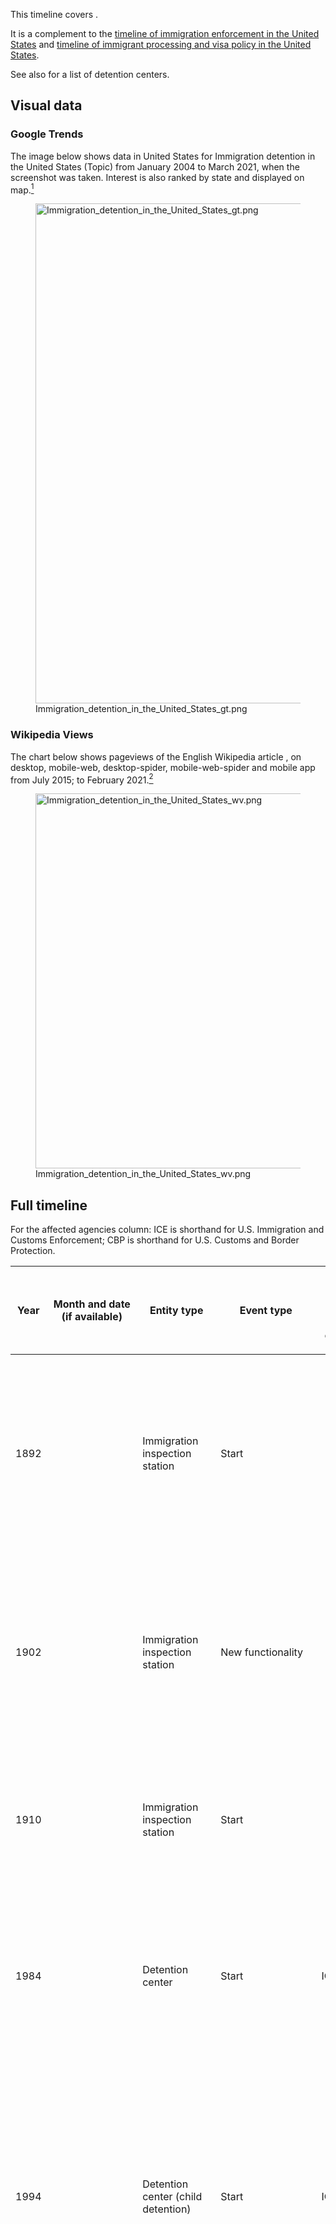 This timeline covers {{w|immigration detention in the United States}}.

It is a complement to the [[timeline of immigration enforcement in the United States]] and [[timeline of immigrant processing and visa policy in the United States]].

See also {{w|List of detention sites in the United States}} for a list of detention centers.

== Visual data ==

=== Google Trends ===

The image below shows {{w|Google Trends}} data in United States for Immigration detention in the United States (Topic) from January 2004 to March 2021, when the screenshot was taken. Interest is also ranked by state and displayed on map.<ref>{{cite web |title=Immigration detention in the United States |url=https://trends.google.com/trends/explore?date=all&geo=US&q=%2Fm%2F0bwj4rb |website=Google Trends |access-date=14 March 2021}}</ref>

[[File:Immigration detention in the United States gt.png|thumb|center|800px]]

=== Wikipedia Views ===

The chart below shows pageviews of the English Wikipedia article {{w|Immigration detention in the United States}}, on desktop, mobile-web, desktop-spider, mobile-web-spider and mobile app from July 2015; to February 2021.<ref>{{cite web |title=Immigration detention in the United States |url=https://wikipediaviews.org/displayviewsformultiplemonths.php?page=Immigration+detention+in+the+United+States&allmonths=allmonths-api&language=en&drilldown=all |website=wikipediaviews.org |access-date=14 March 2021}}</ref>

[[File:Immigration detention in the United States wv.png|thumb|center|600px]]

== Full timeline ==

For the affected agencies column: ICE is shorthand for U.S. Immigration and Customs Enforcement; CBP is shorthand for U.S. Customs and Border Protection.

{| class="wikitable sortable"
! Year !! Month and date (if available) !! Entity type !! Event type !! Affected agencies (past, and present equivalents) !! Details !! U.S. state (if applicable) !! Location
|-
| 1892 || || Immigration inspection station || Start || || {{w|Ellis Island}} becomes an immigration inspection station, handling immigrants arriving via the Atlantic. Immigrants could be temporarily detained upon arrival for closer examination, or to hold till they are deported. || Federally owned, but near New York || Ellis Island
|-
| 1902 || || Immigration inspection station || New functionality || || The {{w|Ellis Island Immigrant Hospital}} is opened. It is both a general hospital and a contagious disease hospital. It also serves as a detention facility for new immigrants deemed unfit to enter the United States or held back for further examination. || Federally owned, but near New York || Ellis Island
|-
| 1910 || || Immigration inspection station || Start || || {{w|Angel Island Immigration Station}}, an immigrant inspection facility with a detention center, opens for operations. It handles immigrants arriving via the Pacific. || California || Angel Island
|-
| 1984 || || Detention center || Start || ICE || The Varick Street Federal Detention Facility opens in Manhattan, New York. The detention center would ultimately be closed in 2010 after protests by inmates and pressure from advocacy groups.<ref name=nytimes-varick>{{cite web|url = https://www.nytimes.com/2009/11/02/nyregion/02detain.html|title = Immigrant Jail Tests U.S. View of Legal Access|last = Bernstein|first = Nina|date = November 1, 2009|accessdate = April 29, 2021|publisher = New York Times}}</ref> || New York || Varick Street Federal Detention Facility, Manhattan, New York City
|-
| 1994 || {{dts|August}} || Detention center (child detention) || Start || ICE || A detention center for juveniles opens in [[w:Leesport, Pennsylvania|Leesport]], [[w:Berks County, Pennsylvania|Berks County]], {{w|Pennsylvania}}. An article suggests that despite its distance from the border with Mexico, the location may have been chosen partly because of its convenience for government officials.<ref>{{cite web|url = https://www.ldnews.com/story/news/2017/06/16/why-pa-county-houses-central-american-immigrant-families/354842001/|title = Why a PA county houses Central American immigrant families|last = Moyer|first = Merriell|date = June 16, 2017|accessdate = July 4, 2021|publisher = Lebanon Daily News}}</ref> This detention center would become a family detention center in 2001.<ref name=readingeagle/><ref name=billypenn/> || Pennsylvania || Berks County Detention Center, Leesport, Berks County
|-
| 1996 || April 24 || Legislation (adjacent) || Start || Executive branch || The {{w|Antiterrorism and Effective Death Penalty Act of 1996}} is signed into law by President {{w|Bill Clinton}} after passing both chambers of the {{w|104th United States Congress}}. Though not focused on migration, the Act has provisions related to the removal and exclusion of alien terrorists and modification of asylum procedures. It creates more reasons to detain migrants and is one of the factors responsible for an increase in immigration detention in the coming years.
|-
| 1996 || September 30 || Legislation (landmark) || Start || Immigration and Naturalization Services || {{w|Illegal Immigration Reform and Immigrant Responsibility Act of 1996}} is signed into law by President Bill Clinton after passing both chambers of the 104th United States Congress. It includes a number of provisions facilitating various forms of immigration enforcement that would be rolled out over the next two decades. One of its provisions that expands immigration detention is the addition of {{w|Immigration and Nationality Act Section 287(g)}}, which allows state and local law enforcement officials to enforce federal immigration law on the condition that they are trained and monitored by ICE.
|-
| 1997 || January 28 || Agreement || Start || Executive branch || During the presidency of {{w|Bill Clinton}}, an agreement is reached regarding the permissible conditions for detaining child migrants, commonly called the Flores Agreement or Flores Settlement. This is a follow-up to the Supreme Court case ''{{w|Reno v. Flores}}''. The three obligations identified for the government are: (1) The government is required to release children from immigration detention without unnecessary delay to, in order of preference, parents, other adult relatives, or licensed programs willing to accept custody. (2) If a suitable placement is not immediately available, the government is obligated to place children in the "least restrictive" setting appropriate to their age and any special needs. (3) The government must implement standards relating to the care and treatment of children in immigration detention.<ref>{{cite web |publisher=[[Human Rights First]] |date=February 19, 2016 |accessdate=June 19, 2018 |title=The Flores Settlement: A Brief History and Next Steps |url=https://www.humanrightsfirst.org/resource/flores-settlement-brief-history-and-next-steps}}</ref>
|-
| 1997 || || Watchdog organization || Start || Detention Watch Network || Detention Watch Network is founded by the Catholic Legal Immigration Network, Inc., Florence Immigrant and Refugee Rights Project and Lutherans Immigration and Refugee Service to combat the explosive growth of the U.S. immigration detention system.<ref name=dwn-about>{{cite web|url = https://www.detentionwatchnetwork.org/about|title = About Detention Watch Network|accessdate = July 4, 2021}}</ref>	
|-
| 2000 || {{dts|September}} || Detention standards || Start || ICE || A set of National Detention Standards (NDS) is issued that establishes "consistent conditions of confinement, program operations and management expectations" within the immigration detention system.<ref name=nds-2000>{{cite web|url = https://www.ice.gov/detain/detention-management/2000|title = 2000 National Detention Standards for Non-Dedicated Facilities|publisher = U.S. Immigration and Customs Enforcement|accessdate = April 29, 2021}}</ref> These would be the operational standards for detention centers to strive for until the introduction of new standards (PBNDS) in 2008.<ref name=ice-detention-standards>{{cite web|url = https://www.ice.gov/factsheets/facilities-pbnds|title = ICE Detention Standards|date = February 24, 2012|accessdate = April 29, 2021|publisher = U.S. Immigration and Customs Enforcement}}</ref>
|-
| 2001 || {{dts|March 3}} || Detention center (family detention) || Repurposing || ICE || The Berks County Residential Center in Leesport, Berks County, Pennsylvania switches from being a detention center for youth to a family detention center; Berks would be the first family detention center in the US.<ref name=readingeagle>{{cite web|url = https://www.readingeagle.com/news/what-you-need-to-know-about-the-residential-center-holding-immigrant-families-in-berks-county/article_597ea009-3706-5664-b1b4-4d0a3149edf5.html|title = What you need to know about the residential center holding immigrant families in Berks County|last = Shuey|first = Karen|last2 = Mekeel|first2 = David|last3 = Orozco|first3 = Anthony|date = June 24, 2018|accessdate = July 4, 2021|publisher = Reading Eagle}}</ref><ref name=billypenn>{{cite web|url = https://billypenn.com/2018/06/22/why-pas-controversial-detention-center-for-immigrant-families-is-still-open/|title = Why PA’s controversial Berks detention center for immigrant families is still open. A chorus of legislators and Philadelphia City Council are calling for the facility’s closure, as pressure mounts on Gov. Tom Wolf.|last = Deppen|first = Colin|last2 = Hughes|first2 = Sarah Ann|date = June 22, 2018|accessdate = July 4, 2021|publisher = BillyPenn}}</ref><ref>{{cite web|url = https://whyy.org/articles/lawyers-civic-groups-keep-the-pressure-on-berks-family-residential-center/|title = Lawyers, civic groups keep the pressure on Berks Family Residential Center|last = Orozco|first = Anthony|date = March 31, 2021|accessdate = July 4, 2021|publisher = WHYY}}</ref> || Pennsylvania || Berks County Residential Center, Leesport, Berks County
|-
| 2001 || June 28 || Court ruling || Start || Executive branch || ''{{w|Zadvydas v. Davis}}'' is decided. The court rules that the {{w|plenary power}} doctrine does not authorize the indefinite detention of immigrants under order of deportation whom no other country will accept. To justify detention of immigrants for a period longer than six months, the government is required to show removal in the foreseeable future or special circumstances.
|-
| 2003 || March 1 || Organizational restructuring || Update || Immigration and Naturalization Services and U.S. Department of Homeland Security || The Immigration and Naturalization Services (INS) (that was under the Department of Justice) is disbanded. Its functions are divided into three sub-agencies of the U.S. Department of Homeland Security: [[wikipedia:United States Citizenship and Immigration Services|United States Citizenship and Immigration Services]] (USCIS), [[wikipedia:U.S. Immigration and Customs Enforcement|Immigration and Customs Enforcement]] (ICE), and [[wikipedia:U.S. Customs and Border Protection|Customs and Border Protection]] (CBP).
|-
| 2003 || || Detention center || Start || ICE, Management and Training Corporation || The {{w|Willacy County Regional Detention Center}} opens for operations in {{w|Raymondville, Texas}}, operated by {{w|Management and Training Corporation}} under contract with the {{w|United States Marshal Service}}. || Texas || Willacy County Regional Detention Center, Raymondville
|-
| 2004 || || Detention center || Start || ICE, Corrections Corporation of America || The {{w|Stewart Detention Center}} opens for operations in {{w|Lumpkin, Georgia}}. || Georgia || Stewart Detention Center, Lumpkin
|-
| 2004 || || Detention center || Start || ICE, GEO Group || The {{w|Northwest Detention Center}} opens for operations in {{w|Tacoma, Washington}}, operated by {{w|Correctional Services Corporation}} on contract with the {{w|U.S. Department of Homeland Security}}. In 2005,  Correctional Services Corporation would be purchased by GEO Group, so the management of th facility would transition to GEO Group. || Washington || Northwest Detention Center, Tacoma
|-
| 2004 || {{dts|December 17}} || Detention capacity || Update || DHS (ICE) || The {{w|Intelligence Reform and Terrorism Prevention Act}} of 2004 directs DHS to increase by 8,000 in each of the Fiscal Years from 2005 to 2010 the number of beds available for immigration detention and removal operations of DHS. It also requires priority for the use of these additional beds to the detention of individuals charged with removability or inadmissibility on security and related grounds.<ref name=bed-quota-timeline>{{cite web|url = https://immigrantjustice.org/sites/default/files/content-type/issue/documents/2017-01/Immigration%20Detention%20Bed%20Quota%20Timeline%202017_01_05.pdf|title = Immigration Detention Bed Quota Timeline|date = January 1, 2017|accessdate = April 30, 2021}}</ref><ref name=irtpa-fulltext>{{cite web|url = https://www.congress.gov/bill/108th-congress/senate-bill/2845|title = S.2845 - Intelligence Reform and Terrorism Prevention Act of 2004|date = September 23, 2004|accessdate = April 30, 2021}}</ref>
|-
| 2005 || || Watchdog organization || Update || Detention Watch Network || Detention Watch Network relaunches as a dues-based membership network comprised of individuals and organizations working collectively on advocacy, public education and grassroots organizing efforts.<ref name=dwn-about/>
|-
| 2005 || {{dts|May}} || Detention center || Start || || The {{w|South Texas Detention Facility}}, a privately operated prison, opens for operation in {{w|Pearsall, Texas}} as the Pearsall Immigration Detention Center. The prison houses people for the {{w|U.S. Immigration and Customs Enforcement}} as well as {{w|United States Marshal Service}}.
|-
| 2005 || {{dts|October}} || Detention capacity || Proposal || DHS || {{w|Michael Chertoff}}, then Secretary of Homeland Security, calls for an increase in detention center capacity so that the United States immigration enforcement can hold people in detention between the time of catching them and the time of their immigration hearings, and does not need to resort to [[w:catch and release (immigration)|catch and release]].<ref name="AP2005">{{cite web|url=http://www.foxnews.com/story/2005/10/18/chertoff-end-catch-and-release-at-borders.html|title = Chertoff: End 'Catch and Release' at Borders|date = October 18, 2005|publisher = [[Associated Press]] via [[Fox News]]|accessdate = July 18, 2015}}</ref>
|-
| 2006 || {{dts|July}} || || || || Chertoff indicates in House committee testimony that an infusion of funding for more immigration detention has allowed DHS to detain almost all non-Mexican illegal immigrants.<ref>{{cite web|url=http://www.washingtontimes.com/news/2006/jul/28/20060728-123022-6096r/?page=all|title = Chertoff hails end of let-go policy|date = July 28, 2006|accessdate = July 18, 2015|newspaper=Washington Times}}</ref>
|-
| 2006 || {{dts|October 4}} || Detention capacity || Update || DHS/ICE || When signing the DHS Appropriations Act of 2007, then-President {{w|George W. Bush}} notes that the funding in the Act will allow the addition of at least 6,700 new beds in detention centers, which would help continue to cut down on the use of catch-and-release policies.<ref>{{cite web|url = https://georgewbush-whitehouse.archives.gov/news/releases/2006/10/20061004-2.html|title = President Bush Signs Department of Homeland Security Appropriations Act|date = October 4, 2006|accessdate = April 30, 2021}}</ref><ref name=bed-quota-timeline/>
|-
| 2007 || {{dts|June 8}} || Detention capacity || Update || DHS/ICE || In a report accompanying the DHS Appropriations Act of 2008, the House Committee on Appropriations writes that it supports ICE's requested funding for increasing its detention capacity from 27,500 beds to 28,450 beds (an incrase of 950), based on written and oral statements that this increase is sufficient to maintain ICE practice of "repatriating all illegal crossers apprehended at the borders."<ref>{{cite web|url = https://www.congress.gov/110/crpt/hrpt181/CRPT-110hrpt181.pdf|title = Department of Homeland Security Appropriations Bill, 2008: report together with additional views|date = June 8, 2007|accessdate = April 30, 2021}}</ref><ref name=bed-quota-timeline/>
|-
| 2007 || {{dts|July 6}} || Detention standards || Criticism/challenge || ICE, Government Accountability Office (GAO) || A report by the Government Accountability Office (GAO) covering 23 detention centers shows significant telephone access problems but no pattern of noncompliance for other standards GAO reviewed.<ref>{{cite web|url = https://www.gao.gov/products/gao-07-875|title = Alien Detention Standards: Telephone Access Problems Were Pervasive at Detention Facilities; Other Deficiencies Did Not Show a Pattern of Noncompliance|date = July 6, 2007|accessdate = July 4, 2021|publisher = U.S. Government Accountability Office}}</ref>
|-
| 2007 || || Detention standards (monitoring) || Start || ICE, Nakamoto Group || ICE enters into a contract with the Nakamoto Group that is a "monthly monitoring contract" that "involved monthly technical assistance visits to mostly ICE detention facilities and included full-time technicall assistance compliance reviewers at the forty largest ICE detention facilities."<ref name=nakamoto-response/>
|-
| 2008 || || Detention standards || Update || ICE || ICE revises its National Detention Standards (NDS) released in 2000 to create a new set of standards called Performance-Based National Detention Standards (PBNDS), that, "developed in coordination with agency stakeholders, prescribe both the expected outcomes of each detention standard and the expected practices required to achieve them."<ref name=pbnds-2008>{{cite web|url = https://www.ice.gov/detain/detention-management/2008|title = 2008 Operations Manual ICE Performance-Based National Detention Standards|accessdate = April 29, 2021|publisher = U.S. Immigration and Customs Enforcement}}</ref> These would be the operational standards till the release of revised standards in 2011.<ref name=ice-detention-standards/>
|-
| 2008 || {{dts|May 5}} || Detention standards || Criticism/challenge || ICE, Corrections Corporation of America || A ''{{w|New York Times}}'' article talks about deaths in ICE detention centers and the lack of accountability around them. It provides a detailed account of the death in ICE's Elizabeth Detention Center in New Jersey of Boubacar Bah, a 52-year-old tailor from Guinea.<ref namme=nytimes-detention-deaths-2008>{{cite web|url = https://www.nytimes.com/2008/05/05/nyregion/05detain.html|title = Few Details on Immigrants Who Died in Custody|last = Bernstein|first = Nina|date = May 5, 2008|accessdate = July 26, 2021|publisher = New York Times}}</ref> || New Jersey || Elizabeth Detention Center, Elizabeth
|-
| 2008 || {{dts|May 11}} || Detention standards || Criticism/challenge || ICE || Two articles in the ''{{w|Washington Post}}'', published on the same day, look at cases of deaths in ICE detention. One is about Yusif Osman, a U.S. legal resident from Ghana detained on smuggling charges.<ref>{{cite web|url = https://www.washingtonpost.com/wp-srv/nation/specials/immigration/cwc_d1p1.html|title = System of Neglect: As Tighter Immigration Policies Strain Federal Agencies, The Detainees in Their Care Often Pay a Heavy Cost|last = Priest|first = Dana|last2 = Goldstein|first2 = Amy|date = May 11, 2008|accessdate = July 26, 2021|publisher = Washington Post}}</ref> Another is about Francisco Castaneda from El Salvador, detained after drug possession charges.<ref>{{cite web|url = https://www.washingtonpost.com/wp-srv/nation/specials/immigration/cwc_d1sidebar.html|title = E-Mails Show Attempt To 'Patch Up' a Case Of Medical Negligence|last = Priest|first = Dana|last2 = Goldstein|first2 = Amy|date = May 11, 2008|accessdate = July 26, 2021|publisher = Washington Post}}</ref> Both had died at the Otay Mesa detention center in the San Diego region. || California || Otay Mesa detention center, San Diego
|-
| 2008 || {{dts|June 4}} || Detention standards || Criticism/challenge || ICE, GAO || A report report by the Government Accountability Office (GAO) covering 23 detention centers shows 3 of the centers to be in noncompliance with ICE's medical care standards at the time. It also finds 4 of the 23 centers to be in noncompliance with ICE's detainee grievance standards.<ref>{{cite web|url = https://www.gao.gov/products/gao-08-869t|title = Alien Detention Standards: Observations on the Adherence to ICE's Medical Standards in Detention Facilities|date = June 4, 2008|accessdate = July 4, 2021|publisher = U.S. Government Accountability Office}}</ref>
|-
| 2008 || {{dts|October}} || Detention center || Criticism/challenge || ICE, New York City Bar Association || The {{w|New York City Bar Association}} receives a petition signed by 100 men in the Varick Street Federal Detention Facility in Manhattan, New York, describing "cramped, filthy quarters where dire medical needs were ignored and hungry prisoners were put to work for $1 a day" according to a ''New York Times'' article published in November 2009.<ref name=nytimes-varick/> || New York || Varick Street Federal Detention Facility, Manhattan, New York City
|-
| 2009 || around March || Detention center || Start || ICE, Immigration Centers of America || A detention center is opened in [[w:Farmville, Virginia|Farmville]], {{w|Virginia}}, through an agreement with the city of Farmville, amidst protests. The center is operated by Immigration Centers of America.<ref>{{cite web|url = https://richmond.com/news/protest-against-immigrant-detention-center-draws-in-farmville/article_ec069725-4e50-5f2e-b7bd-d964918fad35.html|title = Protest against immigrant detention center draws 150 in Farmville|publisher = Richmond Times-Dispatch|date = March 8, 2009|accessdate = July 26, 2021|last = Ruff|first = Jamie}}</ref> The National Immigrant Justice Center woud later list this as an example of "middleman contracting" considered improper under federal procurement law.<ref>{{cite web|url = https://immigrantjustice.org/research-items/policy-brief-dark-money-trail-behind-private-detention-immigration-centers-america|title = Policy Brief: The Dark Money Trail Behind Private Detention: Immigration Centers Of America-Farmville|date = October 7, 2019|accessdate = Julyl 26, 2021|publisher = National Immigrant Justice Center}}</ref>
|-
| 2009 || {{dts|October 28}} || Detention capacity || Update || ICE || The DHS Appropriations Act of 2009, for the first time, imposes a "bed mandate" on ICE based on language suggested by Senator {{w|Robert Byrd}}. Specifically, it says: "That funding made available under this heading shall maintain a level of not less than 33,400 detention beds through September 30, 2010."<ref>{{cite web|url = https://www.govinfo.gov/content/pkg/PLAW-111publ83/pdf/PLAW-111publ83.pdf|title = Department of Homeland Security Appropriations Act, 2010|date = October 28, 2009|accessdate = April 30, 2021}}</ref><ref name=wp-bed-quota-fact-check>{{cite web|url = https://www.washingtonpost.com/news/fact-checker/wp/2015/05/15/clintons-inaccurate-claim-that-immigrant-detention-facilities-have-a-legal-requirement-to-fill-beds/|title = Clinton’s inaccurate claim that immigrant detention facilities have a legal requirement to fill beds|last = Lee|first = Michelle|date = May 15, 2015|accessdate = April 30, 2021|publisher = Washington Post}}</ref> The capacity would drop to 32,800 in Fiscal Year 2012 and increase to 34,000 in Fiscal Year 2015, and fluctuate further in the coming years.<ref name=bed-quota-timeline/> There would later be comments by politicians claiming that the mandate requires ICE to ''fill'' the capacity every day, but fact-checking by the {{w|Washington Post}}<ref name=wp-bed-quota-fact-check/> and {{w|PolitiFact}}<ref>{{cite web|url = https://www.politifact.com/factchecks/2018/jul/06/alexandria-ocasio-cortez/alexandria-ocasio-cortez-misrepresents-ices-detent/|title = ICE is required to fill 34,000 beds with detainees every single night and that number has only been increasing since 2009.|last = Geng|first = Lucia|date = July 6, 2018|accessdate = April 30, 2021|publisher = PolitiFact}}</ref> would reject that inference.
|-
| 2009 || {{dts|November 2}} || Detention center || Criticism/challenge || ICE, New York City Bar Association (City Bar Justice Center) || A report by the City Bar Justice Center of the New York City Bar Association calls for all immigrant detainees to be provided with counsel.<ref name=nytimes-varick/><ref>{{cite web|url = https://www.citybarjusticecenter.org/press/nyc-bar-association-calls-right-counsel-immigrant-detainees/|title = NYC Bar Association Calls for Right to Counsel for Immigrant Detainees|date = November 2, 2009|accessdate = April 29, 2021|publisher = City Bar Justice Center}}</ref> Later in the month, an article in {{w|Fordham Law Review}} looks at the Varick Street detention facility as a case study in systematic barriers to legal representation.<ref>{{cite journal|url = https://ir.lawnet.fordham.edu/cgi/viewcontent.cgi?article=4477&context=flr|title =  Barriers to Representation for Detained Immigrants Facing Deportation: Varick Street Detention Facility, A Case Study|journal = Fordham Law Review|volume = 78|issue = 2|last = Markowitz|first = Peter}}</ref> || New York || Varick Street Federal Detention Facility, Manhattan, New York City
|-
| 2010 || {{dts|February}} (approx) || Detention center || End || ICE || ICE announces its plans to close the Varick Street Federal Detention Facility in Manhattan, New York and relocate those currently held in it to prisons in New Jersey; Varick Street would only be used as a temporary holding location for a maximum of 12 hours per person. However, plans to close the place run into trouble due to challenges relocating people with medical and mental health challenges.<ref name=nytimes-varick-2>{{cite web|url = https://www.nytimes.com/2010/02/24/nyregion/24varick.html|title = Illness Hinders Plans to Close Immigration Jail|last = Bernstein|first = Nina|date = February 23, 2010|accessdate = April 29, 2021|publisher = New York Times}}</ref> While there are some positive reactions, advocates push for deeper structural changes whereby people would be detained less; concerns are also raised about how relocating detainees would deprive them of their existing relationships with counsel based in New York.<ref>{{cite web|url = https://www.aclu.org/other/statement-us-department-homeland-security-regarding-detainees-varick-federal-detention|title = Statement to the U.S. Department of Homeland Security Regarding Detainees at Varick Federal Detention Facility|date = February 1, 2010|accessdate = April 29, 2021}}</ref><ref>{{cite web|url = https://www.colorlines.com/articles/varick-closing-thats-not-answer-our-broken-detention-system|title = Varick Is Closing, But That's Not The Answer to Our Broken Detention System. The Varick Federal Detention Facility is days away from closure, and this should be good news.|last = Hing|first = Julianne|publisher = ColorLines|date = February 25, 2010|accessdate = April 29, 2021}}</ref><ref>{{cite web|url = https://www2.nycbar.org/htmlemail/44thST/44sn/march-2010-pro-bono-varick.html|title = Varick Street Detention Facility to Close by End of February|date = March 1, 2010|accessdate = April 29, 2021}}</ref> || New York || Varick Street Federal Detention Facility, Manhattan, New York City
|-
| 2010 || || Detention standards (monitoring) || Update || ICE, Nakamoto Group || ICE insources its monthly monitoring program of its largest detention centers, that had previously been handled by the Nakamoto Group on contract. Nakamoto Group would continue to be used by ICE for required annual inspections of detention centers based on ICE checklists.<ref name=nakamoto-response/>
|-
| 2011 || || Detention standards || Update || ICE || ICE releases an updated version of its Performance-Based National Detention Standards (PBNDS) for its detention centers. ICE states that "PBNDS 2011 is crafted to improve medical and mental health services, increase access to legal services and religious opportunities, improve communication with detainees with limited English proficiency, improve the process for reporting and responding to complaints, and increase recreation and visitation."<ref name=pbnds-2011>{{cite web|url = https://www.ice.gov/detain/detention-management/2011|title = 2011 Operations Manual ICE Performance-Based National Detention Standards|accessdate = April 29, 2021|publisher = U.S. Immigration and Customs Enforcement}}</ref><ref name=ice-detention-standards/>
|-
| 2011 || {{dts|August}} || Detention center || Start || ICE, GEO Group || The East Wing of the {{w|Adelanto Detention Center}}, a detention facility managed by {{w|GEO Group}} for ICE, opens for operation. The facility had previously been a state prison for adult male inmates before the GEO Group purchased it in 2010 and contracted with ICE in May 2011 to use it for immigration detention. The West Wing would open in July 2012. || California || Adelanto Detention Center, Adelanto, San Bernandino County
|-
| 2012 || {{dts|March 13}} || Detention center || Start || ICE, GEO Group || The Karnes County Civil Detention Center is opened by ICE, described as its first "designed-and-built civil detention center" and intended for low-risk, minimum-security adult male detainees. The 608-bed center is designed and is to be operated by GEO group. The agreement with Karnes County for the center had been entered into in December 2010. This is the first of several planned detention center creations and upgrades to make them feel less like prison. Immigrant rights groups have mixed reactions, with some seeing it as a step forward, and others expressing concerns about private operation of the prison as well as the continued use of detention centers instead of switching more completely to monitoring technology such as ankle bracelets.<ref>{{cite web|url = https://www.ice.gov/news/releases/ice-opens-its-first-ever-designed-and-built-civil-detention-center|title = ICE opens its first-ever designed-and-built civil detention center. New facility in Texas opens today for low-risk, minimum security adult male detainees|date = March 13, 2012|accessdate = July 4, 2021}}</ref><ref>{{cite web|url = https://www.npr.org/2012/03/14/148538183/ice-opens-immigrant-detention-center-in-rural-texas|title = Trying To Make Immigrant Detention Less Like Prison|last = Sullivan|first = Laura|date = March 14, 2012|accessdate = July 4, 2021|publisher = NPR}}</ref><ref>{{cite web|url = https://www.nytimes.com/2012/03/14/us/model-immigration-detention-center-unveiled-in-texas.html|title = Detention for Immigrants That Looks Less Like Prison|date = March 13, 2012|accessdate = July 4, 2021|last = Semple|first = Kirk|last2 = Eaton|first2 = Tim|publisher = New York Times}}</ref><ref>{{cite web|url = https://www.oklahoman.com/article/3658707/feds-unveil-reform-minded-immigration-site|title = Feds unveil reform-minded immigration site|last = Weissert|date = March 18, 2012|accessdate = July 4, 2021|publisher = The Oklahoman}}</ref> || Texas || Karnes County Civil Detention Center, Karnes City, Karnes County
|-
| 2013 || {{dts|February 22}} || Detention center || Start || CBP (Border Patrol) || {{w|Clint Border Patrol Station}} opens as a migrant detention facility four miles north of the Mexico-U.S. border in {{w|Clint, Texas}}. The 51,000 sq. ft. facility replaces the 22,800 sq. ft. Fabens Border Patrol facility created in 1999.<ref>{{cite web|url = https://www.spa.usace.army.mil/Media/News-Stories/Article/478997/district-participates-in-new-border-patrol-stations-opening-in-clint-texas/|title = District Participates in New Border Patrol Station's Opening in Clint, Texas.|last = Schelby|first = Ronnie|date = March 7, 2013|accessdate = July 4, 2021}}</ref> Clint would be called "the public face of the chaos on America’s southern border" in a 2019 ''New York Times'' piece.<ref>{{Cite news|url=https://www.nytimes.com/interactive/2019/07/06/us/migrants-border-patrol-clint.html|title=Hungry, Scared and Sick: Inside the Migrant Detention Center in Clint, Tex.|last1=Romero|first1=Simon|date=2019-07-06|work=The New York Times|accessdate=2019-07-06|last2=Kanno-Youngs|first2=Zolan|issn=0362-4331|last3=Fernandez|first3=Manny|last4=Borunda|first4=Daniel|last5=Montes|first5=Aaron|last6=Dickerson|first6=Caitlin}}</ref> || Texas || Client Border Patrol Station, Clint
|-
| 2013 || {{dts|November 20}} (first report), December 6 (reissue) || Detention standards || Criticism/challenge || ICE, GAO || The U.S. Government Accountability Office publishes a report on ICE's handling of sexual abuse risks in its detention centers, and makes several recommendations. The context is to gauge ICE's compliance with the {{w|Prison Rape Elimination Act}}.<ref>{{cite web|url = https://www.gao.gov/products/gao-14-38|title = Immigration Detention:Additional Actions Could Strengthen DHS Efforts to Address Sexual Abuse (Reissued on December 6, 2013)|date = November 20, 2013|accessdate = July 4, 2021|publisher = U.S. Government Accountability Office}}</ref>
|-
| 2014 || {{dts|January 29}} || Detention standards || || ICE || The National Immigrant Justice Center conducts depositions of the chief of ICE's Detention Monitoring Unit and a former ICE contracting officer regarding ICE's contracting and inspections processes for immigration detention facilities.<ref>{{cite web|url = https://immigrantjustice.org/depositions-ice-experts|title = Depositions Of ICE Experts|date = January 29, 2014|accessdate = July 26, 2021|publisher = National Immigrant Justice Center}}</ref>
|-
| 2014 || {{dts|June 20}} || Detention center (family detention) || Start || DHS/ICE || DHS announces that it is setting up a temporary facility for detaining adults with children in {{w|expedited removal}} on the {{w|Artesia, New Mexico}} campus of the {{w|Federal Law Enforcement Training Centers}}. This comes amidst a surge in border-crossing, both by unaccompanied minors and by families with children.<ref>{{cite web|url = https://www.dhs.gov/news/2014/06/20/fact-sheet-artesia-temporary-facility-adults-children-expedited-removal|title = Fact Sheet: Artesia Temporary Facility for Adults With Children in Expedited Removal|date = June 20, 2014|accessdate = July 3, 2021|publisher = U.S. Department of Homeland Security}}</ref> The facility would generate controversy among the residents of Artesia.<ref>{{cite web|url = https://www.latimes.com/nation/immigration/la-na-ff-artesia-detention-center-20140914-story.html|title = Detention center brings immigration debate to small-town New Mexico|date = September 13, 2014|accessdate = July 3, 2021|last = Carcamo|first = Cindy|publisher = Los Angeles Times}}</ref> || New Mexico || Artesia
|-
| 2014 || {{dts|June 24}} || Detention capacity || Update || DHS (both ICE and CBP) || DHS Secretary {{w|Jeh Johnson}} submits written testimony to the House Committee on Homeland Security detailing a multi-pronged response to the [[w:2014 American immigration crisis|2014 migrant surge]], particularly the surge in child migrants. Part of the strategy includes increasing detention capacity for children and for families.<ref>{{cite web|url = https://www.dhs.gov/news/2014/06/24/written-testimony-dhs-secretary-jeh-johnson-house-committee-homeland-security|title = Written testimony of DHS Secretary Jeh Johnson for a House Committee on Homeland Security hearing titled “Dangerous Passage: The Growing Problem of Unaccompanied Children Crossing the Border”|publisher = U.S. Department of Homeland Security|date = June 24, 2014|accessdate = July 3, 2021}}</ref><ref name=hrf-berks>{{cite web|url = https://www.humanrightsfirst.org/sites/default/files/HRF-Family-Det-Penn-rep-final.pdf|title = Family Detention in Berks County, Pennsylvania|date = August 1, 2015|accessdate = July 3, 2021|publisher = Human Rights First}}</ref>
|-
| 2014 || {dts|July}} || Detention center (child detention) || Start || CBP || The [[w:Ursula (detention center)|Ursula detention center]] (official name "Central Processing Center"), the largest detention center operated by Customs and Border Protection, opens for operation in {{w|McAllen, Texas}} at the site of a former Gmark warehouse, and extending the existing McAllen border station.<ref>{{cite web|url = https://www.valleycentral.com/news/local-news/new-mcallen-facility-to-house-1000-immigrant-children/|title = New McAllen facility to house 1,000 immigrant children|date = July 1, 2014|accessdate = July 3, 2021|last = Crandall|first = Brett|publisher = ValleyCentral}}</ref><ref>{{cite web|url = https://www.cnn.com/2014/06/24/us/texas-warehouse-unaccompanied-minors/index.html|title = Converted warehouse to process unaccompanied child migrants in Texas|last = Cuevas|first = Mayra|last2 = Ellis|first2 = Ralph|date = June 25, 2014|accessdate = July 3, 2021|publisher = CNN}}</ref><ref>{{cite web|url = https://www.pri.org/stories/2014-08-04/conditions-migrants-detention-center-texas-are-bleak-and-overcrowded-sometimes|title = Conditions for migrants at a detention center in Texas are bleak and overcrowded|last = Margolis|first = Jason|date = August 4, 2014|accessdate = July 3, 2021|publisher = TheWorld}}</ref> In June 2018, it would gain notoriety for the practice of keeping children in large cages made of {{w|chain-link fencing}}.<ref name=Frej>{{Cite news|url=https://www.huffingtonpost.com/entry/images-inside-center-immigrants_us_5b27bebae4b0f9178a9f6f7f|title=These Are The Texas Immigration Center Photos Stirring Anti-Trump Outrage|last=Frej|first=Willa|date=2018-06-18|work=Huffington Post|access-date=2018-06-18|archive-url=https://web.archive.org/web/20180618224954/https://www.huffingtonpost.com/entry/images-inside-center-immigrants_us_5b27bebae4b0f9178a9f6f7f|archive-date=18 June 2018|language=en-US}}</ref> || Texas || Central Processing Center (aka Ursula Detention Center), McAllen
|-
| 2014 || {{dts|August}} || Detention center (family detention) || Repurposing || ICE || The Karnes Family Residential Center is opened in Karnes County for family detention. The original detention center opened in Karnes in 2012 had been a low-security facility for adult males.<ref>{{cite web|url = https://www.texastribune.org/2016/12/06/immigration-detention-centers-will-continue-operat/|title = Immigration detention centers will continue operating despite judge's ruling. Two immigration detention centers in Texas will continue their day-to-day operations despite a Travis County judge’s ruling last week that denied the facilities state licenses.| last = Aguilar|first = Julián|publisher = Texas Tribune|date = December 6, 2016|accessdate = July 4, 2021}}</ref> || Texas || Karnes Family Residential Center, Karnes City, Karnes County
|-
| 2014  || {{dts|August 22}} || Court case || Criticism/challenge || ICE || The lawsuit ''M.S.P.C. v. Johnson'' is filed against DHS/ICE for the conditions in the detention center at Artesia, New Mexico.<ref>{{cite web|url = http://www.bostonreview.net/us/lauren-carasik-artesia-fletc-immigrant|title = The American “Deportation Mill”. Immigrant families detained in Artesia, New Mexico, are suing the U.S. government|last = Carasik|first = Lauren|date = September 9, 2014|accessdate = July 4, 2021|publisher = Boston Review}}</ref><ref>{{cite web|url = https://www.aclu.org/press-releases/groups-sue-us-government-over-life-threatening-deportation-process-against-mothers|title = Groups sue U.S. government over life-threatening deportation process against mothers and children escaping extreme violence in Central America|date = August 22, 2014|accessdate = July 4, 2021|publisher = American Civil Liberties Union}}</ref> Followup investigations by ICE in response to the lawsuit would ultimately lead to an announceement of the closure of the detention center.<ref name=sunlight>{{cite journal|url = https://open.mitchellhamline.edu/cgi/viewcontent.cgi?article=1133&context=mhlr|title = Sunlight is the Best Disinfectant: The Role of the Media in Shaping Immigration Policy|author = Ana Pottratz Acosta|journal = Mitchell Hamline Law Review|volume = 44|issue = 3}}</ref> || New Mexico || Artesia
|-
| 2014 || {{dts|October 10}} || Detention standards || Criticism/challenge || ICE, GAO || A U.S. Government Accountability Office report on ICE detention standards and costs finds that ICE uses two methods to collect detention center cost data, and also that it has three sets of detention standards (2000 NDS, 2008 PBNDS, 2011 PBNDS) with each set of standards followed by at least some detention centters.<ref>{{cite web|url = https://www.gao.gov/products/gao-15-153|title = Immigration Detention: Additional Actions Needed to Strengthen Management and Oversight of Facility Costs and Standards|date = October 10, 2014|accessdate = July 4, 2021|publisher = U.S. Government Accountability Office}}</ref><ref name=americanprogress/>
|-
| 2014 || {{dts|November 18}} (announcement), December (execution) || Detention center (family detention) || End || DHS/ICE || DHS announces that the temporary family detention facility in Artesia, New Mexico will be shut down by the end of December. The detention center in Dilley, South Texas that is planned for a December opening is expected to make up the lost detention capacity.<ref>{{cite web|url = https://www.abqjournal.com/497946/feds-to-ship-immigrants-out-of-artesia-in-December.html|title = Detention center in Artesia to close|last = Coleman|first = Michael|date = November 18, 2014|accessdate = July 3, 2021|publisher = Albuquerque Journal}}</ref><ref>{{cite web|url = https://www.santafenewmexican.com/news/u-s-to-close-immigrant-detention-center-in-artesia/article_056a06ab-6044-5f04-950f-822b22779462.html|title = U.S. to close immigrant detention center in Artesia|last = Caldwell|first = Alicia|date = November 18, 2014|accessdate = July 4, 2021|publisher = Santa Fe New Mexican}}</ref><ref name=sunlight/> || New Mexico || Artesia
|-
| 2014 || {{dts|December 15}} || Detention center (family detention) || Start || ICE, Corrections Corporation of America || The {{w|South Texas Family Residential Center}} opens in Dilley, South Texas. It has a capacity of 2,400 and is intended to detain mainly women and children from Central America. It is managed by the {{w|Corrections Corporation of America}}.<ref>{{cite web|url = https://www.nytimes.com/2014/12/16/us/homeland-security-chief-opens-largest-immigration-detention-center-in-us.html|title = Detention Center Presented as Deterrent to Border Crossings|last = Preston|first = Julia|date = December 15, 2014|accessdate = July 4, 2021|publisher = New York Times}}</ref><ref>{{cite web|url=http://www.cbsnews.com/news/south-texas-immigration-detention-center-set-to-open/|title=South Texas immigration detention center set to open|date=15 December 2014|publisher=|accessdate=19 December 2014}}</ref> || Texas || South Texas Family Residential Center, Dilley
|-
| 2014 {{snd}} 2015 || {{dts|December 16, 2014}} {{snd}} August 6, 2015; ICE policy change May 2015 || Court case || Criticism/challenge || ICE || The court case ''RILR v. Johnson'' is processed by the U.S. District Court for the District of Columbia. The plaintiffs are three mothers who came with their children, have asylum claims, and were locked up. The claim is that ICE has been locking up families -- including those with legitimate asylum claims -- as a way of deterring potential border-crossers, and that the "no-release" policy for detainees is a violation of federal immigration law and regulations, as well as the Fifth Amendment of the U.S. Constitution. In May 2015, ICE announces that it will no longer consider general deterrence in detention decisions for families, upon which all parties agree to administratively close the case, with the possibility of reopening if ICE changes its policy.<ref>{{cite web|url = https://www.aclu.org/cases/rilr-v-johnson|title = RILR V. JOHNSON|publisher = American Civil Liberties Union|accessdate = July 3, 2021}}</ref><ref>{{cite web|url = http://bostonreview.net/blog/louis-fisher-immigration-ICE-asylum|title = A Tale of Two Immigration Judgments|date = March 31, 2015|accessdate = July 4, 2021|publisher = Boston Review}}</ref>
|-
| 2015 || {{dts|May 13}} || Detention standards, detention policy || Update || ICE || ICE announces a number of changes to its standards and practices around detention. One of the changes is to stop invoking deterrence effects as a factor in custody determinations for all families; this happens in the context of the ''RILR v. Johnson'' case that is seeking something similar. The creation of an Advisory Committee on Family Residential Centers, consistent with the {{w|Federal Advisory Committee Act}}, is also announced. Other efforts to improve and monitor family detention practices are also announced.<ref>{{cite web|url = https://www.ice.gov/news/releases/ice-announces-enhanced-oversight-family-residential-centers|title = ICE announces enhanced oversight for family residential centers|date = May 13, 2015|accessdate = July 4, 2021|publisher = U.S. Immigration and Customs Enforcement}}</ref><ref>{{cite web|url = https://www.dhs.gov/news/2015/06/24/statement-secretary-jeh-c-johnson-family-residential-centers|title = Statement By Secretary Jeh C. Johnson On Family Residential Centers|date = June 24, 2015|accessdate = July 4, 2021|publisher = U.S. Department of Homeland Security}}</ref>
|-
| 2015 || {{dts|September 17}} || Detention standards (family detention) || Criticism/challenge || ICE, CBP, U.S. Commission on Civil Rights || A report by the {{w|United States Commission on Civil Rights}} recommends an end to the practice of family detention, based on conditions in detention centers, violation of the Flores settlement conditions, and the lack of due process for detainees. The report is basd on hearings in May and visits to the Karnes detention center and a processing center in Port Isabel.<ref>{{cite web|url = https://www.latimes.com/nation/la-na-immigrant-detention-centers-civil-rights-20150917-story.html|title = Detention conditions ‘similar, if not worse’ than migrants’ home countries, report says|last = Muskal|first = Michael|date = September 18, 2015|accessdate = July 4, 2021|publisher = Los Angeles Times}}</ref><ref name=americanprogress>{{cite web|url = https://www.americanprogress.org/issues/immigration/reports/2015/12/18/127769/how-for-profit-companies-are-driving-immigration-detention-policies/|title = How For-Profit Companies Are Driving Immigration Detention Policies|last = Gruberg|first = Sharita|date = December 18, 2015|accessdate = July 4, 2021|publisher = Center for American Progress}}</ref> || Texas || Karnes Family Residential Center, Karnes City, Karnes County; Port Isabel
|-
| 2015 || {{dts|October 22}} || Detention standards || Criticism/challenge || ICE || The report "Lives In Peril: How Ineffective Inspections Make ICE Complicit In Detention Center Abuse" is published by the National Immigrant Justice Center and Detention Watch Network as part of The Immigration Detention Transparency And Human Rights Project. It is based on information collected through {{w|Freedom of Information Act}} requests filed by NIJC and a federal court order following three years of litigation.<ref>{{cite web|url = https://immigrantjustice.org/lives-peril-how-ineffective-inspections-make-ice-complicit-detention-center-abuse|title = Lives In Peril: How Ineffective Inspections Make ICE Complicit In Detention Center Abuse|date = October 22, 2015|accessdate = July 26, 2021|publisher = National Immigrant Justice Center}}</ref>
|-
| 2016 || || Detention standards || Update || ICE || ICE revises its 2011 Performance-Based National Detention Standards (PBNDS) to "ensure consistency with federal legal and regulatory requirements as well as prior ICE policies and policy statements." The revision is reflected through updates in the 2011 PBNDS on the ICE website, rather than a separate set of standards.<ref name=pbnds-2011/>
|-
| 2016 || {{dts|January 21}} (announcement), {{dts|January 27}} (official notice) || Detention center (child detention) || Criticism/challenge || ICE, Pennsylvania Department of Human Services (PA DHS) || The Pennsylvania Department of Human Services (PA DHS) issues notice that the licensing of the Berks County Residential Center to operate as a child detention facility is being revoked and will not be renewed.<ref>{{cite web|url = http://services.dpw.state.pa.us/Resources/Documents/Pdf/ViolationReports/20160128_14386.pdf|title = The Department of Human Services is not renewing the certificate of compliance issued to the Berks County Commissioners to operate the Berks County Residential Center as a child residential facility|date = January 27, 2016|accessdate = July 4, 2021|publisher = Pennsylvania Department of Human Services}}</ref><ref>{{cite web|url = https://www2.law.temple.edu/csj/publication/pennsylvanias-legal-authority-shut-berks-family-detention-center/|title = Pennsylvania’s legal authority to shut down Berks Family Detention Center|date = October 31, 2017|accessdate = July 4, 2021|publisher = Center for Social Justice, Temple University Beasley School of Law}}</ref> The decision would be appealed in February;<ref>{{cite web|url = http://services.dpw.state.pa.us/Resources/Documents/Pdf/ViolationReports/20160211_14386.pdf|title = This is to acknowledge receipt of your request to appeal the Department's decision to NON-RENEW and REVOKE the license for Berks County Residential Center.|date = February 8, 2016|accessdate = July 4, 2021|publisher = Pennsylvania Department of Human Services}}</ref> PA DHS would issue reports of violations to the Berks County Residential Center in the years from 2016 to 2018.<ref>{{cite web|url = http://services.dpw.state.pa.us/dhs/ViolationReport.aspx?reportid=14386&fac=BERKS%20COUNTY%20RESIDENTIAL%20CENTER#.WywNLlOUuRu|title = Inspection/Violation Reports for BERKS COUNTY RESIDENTIAL CENTER|accessdate = July 4, 2021|publisher = Pennsylvania Department of Human Services}}</ref> || Pennsylvania || Berks County Residential Center, Leesport, Berks County
|-
| 2016 || {{dts|February 29}} || Detention standards || Criticism/challenge || ICE, GAO || A U.S. Government Accountability Office report reviews the current state of medical care at ICE's detention centers and makes recommendations that DHS accepts and plans to implement.<ref>{{cite web|url = https://www.gao.gov/products/gao-16-231|title = Immigration Detention: Additional Actions Needed to Strengthen Management and Oversight of Detainee Medical Care|date = February 29, 2016|accessdate = July 4, 2021|publisher = U.S. Government Accountability Office}}</ref>
|-
| 2016 || {{dts|March 15}} || Detention standards (monitoring) || Start || ICE, CBP, DHS OIG || The DHS Office of Inspector General (OIG) releases a statement that it will conduct periodic unannounced inspections of CBP and ICE detention centers. This is in response to concerns raised by immigrant rights groups and complaints to the DHS OIG hotline about conditions in detentioon centers. The first inspection is done on the day of this statement.<ref>{{cite web|url = https://www.oig.dhs.gov/assets/pr/2016/oigpr-031516b.pdf|title = DHS OIG To Periodically Inspect CBP and ICE Detention Facilities|publisher = DHS Office of Inspector General|date = March 15, 2016|accessdate = July 26, 2021}}</ref><ref name=code-red>{{cite web|url = https://immigrantjustice.org/research-items/report-code-red-fatal-consequences-dangerously-substandard-medical-care-immigration|title = Code Red: The Fatal Consequences Of Dangerously Substandard Medical Care In Immigration Detention|date = June 20, 2018|accessdate = July 26, 2021}}</ref>
|-
| 2016 || {{dts|October 27}} || Detention center || Start || ICE || ''The Nation'' reports that the {{w|Cibola County Correctional Center}} in [[w:Milan, New Mexico|Milan]], [[w:Cibola County, New Mexico|Cibola County]], {{w|New Mexico}} is reopening as an immigration detention center under contract with ICE, just a month after losing its contract as a minimum-security prison for the {{w|Federal Bureau of Prisons}} and the {{w|United States Marshals Service}}.<ref>{{cite web|url = https://www.thenation.com/article/archive/ice-plans-to-reopen-the-very-same-private-prison-the-feds-just-closed/|title = ICE Plans to Reopen the Very Same Private Prison the Feds Just Closed. Advocates cheered when the Justice Department began shuttering its private prisons. But immigration officials saw an opportunity.|author = Seth Freed Wessler|date = October 27, 2016|accessdate = April 30, 2021|publisher = The Nation}}</ref> || New Mexico || Cibola County Correctional Center, Milan, Cibola County
|-
| 2016 || {{dts|November 21}} || Detention standards || Criticism/challenge || ICE || A report by the {{w|Southern Poverty Law Center}} finds that "detainees are routinely denied their due process rights and frequently endure inhumane conditions in isolated facilities that have little oversight from the federal government."<ref name=splc-2016>{{cite web|url = https://www.splcenter.org/20161121/shadow-prisons-immigrant-detention-south|title = Shadow Prisons: Immigrant Detention in the South|date = November 21, 2016|accessdate = April 30, 2021|publisher = Southern Povery Law Center}}</ref>
|-
| 2017 || {{dts|December 11}} || Detention standards || Criticism/challenge || ICE, DHS OIG || DHS OIG publishes a report based in unanounced inspections of five detention centers, raising concerns about the treatment and care of ICE detainees at four of the five centers. The report includes one recommendation that ICE accepts and plans to implement.<ref>{{cite web|url = https://www.oig.dhs.gov/sites/default/files/assets/2017-12/OIG-18-32-Dec17.pdf|title = Concerns about ICE Detainee Treatment and Care at Detention Facilities|date = December 11, 2017|accessdate = July 26, 2021|publisher = DHS Office of Inspector General}}</ref><ref name=code-red/>
|-
| 2018 || {{dts|January}} || Detention center || Criticism/challenge || ICE || The Free Migration Project, National Immigration Project, and Aldea launch a coordinated legal effort to push for a shutdown of the Berks County Residential Center. This follows previous efforts including publications by the Center for Social Justice arguing that Pennsylvania's Department of Human Services has authority to shut down the center based on the revocation of its license.<ref>{{cite web|url = https://freemigrationproject.org/litigation/berks-licensing-lawsuit/|title = Berks Licensing Lawsuit|accessdate = July 4, 2021|publisher = Free Migration Project}}</ref> A coalition of organizations called th Shut Down Berks Coalition is also created to coordinate advocacy work around pushing for a shutdown of the center.<ref>{{cite web|url = https://freemigrationproject.org/shut-down-berks-campaign/|title = Shut Down Berks Campaign|accessdate = July 4, 2021}}</ref> || Pennsylvania || Berks County Residential Center, Leesport, Berks County
|-
| 2018 || {{dts|April 18}} || Detention statistics || Criticism/challenge || ICE, GAO || A U.S. Government Accountability Office report identifies opportunities for ICE to improve its detention cost estimates.<ref>{{cite web|url = https://www.gao.gov/products/gao-18-343|title = Immigration Detention: Opportunities Exist to Improve Cost Estimates|date = April 18, 2018|accessdate = July 4, 2021|publisher = U.S. Government Accountability Office}}</ref>
|-
| 2018 || {{dts|June 14}} || Detention center (temporary shelter) || Start || DHS/ICE || The {{w|Tornillo tent city}} appears to have started operation around this time, as a temporary shelter to detain migrants. It would be shut down in January 2019. || Texas || Tornillo tent city, Tornillo
|-
| 2018 || {{dts|June 20}} || Detention standards || Criticism/challenge || ICE || A report titled "Code Red: The Fatal Consequences Of Dangerously Substandard Medical Care In Immigration Detention" critically reviews 15 deaths in ICE detention centers covered by the ICE in its detainee death reviews from December 2015 to April 2017. In addition to being highly critical of the poor standard of care, the report is also critical of ICE for its focus on adherence to checklists rather than on qualtiy of care. The report is jointly published by Human Rights Watch, the American Civil Liberties Union, the National Immigrant Justice Center, and Detention Watch Network.<ref name=code-red/>
|-
| 2018 || {{dts|June 26}} || Detention standards || Criticism/challenge || ICE, Nakamoto Group, DHS OIG || A report by the DHS Office of the Inspector General finds that neither of ICE's two types of inspection and monitoring processes (Office of Detention Oversight inspections, and inspections contracted out to the Nakamoto Group, a private company) ensure consistent compliance with detention standards, nor do they promote comprehensive deficiency corrections. Five recommendations are made to improve inspections, follow-up, and monitoring of ICE detention facilities, all of which are accepted by ICE with plans to implement.<ref>{{cite web|url = https://www.oig.dhs.gov/sites/default/files/assets/2018-06/OIG-18-67-Jun18.pdf|title = ICE’s Inspections and Monitoring of Detention Facilities Do Not Lead to Sustained Compliance or Systemic Improvements|date = June 26, 2018|accessdate = July 4, 2021|publisher = DHS Office of the Inspector General}}</ref><ref name=npr-nakamoto>{{cite web|url = https://www.npr.org/2019/07/17/741181529/no-meaningful-oversight-ice-contractor-overlooked-problems-at-detention-centers|title = 'No Meaningful Oversight': ICE Contractor Overlooked Problems At Detention Centers|last = Noguchi|first = Yuki|date = July 17, 2019|accessdate = July 4, 2021|publisher = NPR}}</ref>
|-
| 2018 || {{dts|September 27}} || Detention center || Criticism/challenge || ICE, GEO Group, DHS OIG || A report by the DHS Office of the Inspector General identifies several ways that the {{w|Adelanto Detention Center}} fails to meet ICE's Performance-Based National Detention Standards (PBNDS) of 2011. ICE concurs with the recommendations and says it is immplementing corrective action.<ref>{{cite web|url = https://www.oig.dhs.gov/sites/default/files/assets/Mga/2018/oig-18-86-sep18.pdf|title = Management Alert – Issues Requiring Action at the Adelanto ICE Processing Center in Adelanto, California|date = September 27, 2018|accessdate = July 4, 2021|publisher = DHS Office of the Inspector General}}</ref><ref name=npr-nakamoto/> || California || Adelanto Detention Center, Adelanto, San Bernandino County
|-
| 2018 || {{dts|November 15}} (query), December 4 (response) || Detention standards || Criticism/challenge || ICE, Nakamoto Group || A group of United States senators, including {{w|Elizabeth Warren}} (seemingly the leader), {{w|Bernie Sanders}}, and many others, ask Jennifer Nakamoto, the head of the Nakamoto Group, to address concerns about the thoroughness of the Nakamoto Group's inspections raised by recent DHS OIG reports.<ref>{{cite web|url = https://www.warren.senate.gov/imo/media/doc/2018-11-16%20Letter%20to%20Nakamoto%20Group%20re%20ICE%20Detention%20Facility%20Inspections.pdf|title = Letter to Nakamoto Group re ICE Detention Facility Inspections|last = Warren|first = Elizabeth|date = November 15, 2018|accessdate = July 4, 2021}}</ref> Jennifer Nakamoto responds, contesting specific findings in some of the DHS OIG reports, as well as highlighting the limited mandate created by ICE of the Nakamoto Group's inspections, as well as the idea that the Nakamoto Group can only evaluate violations present at the time of the inspections.<ref name=nakamoto-response>{{cite web|url = https://www.warren.senate.gov/imo/media/doc/Attachment%203a%20-%20Response%20Letter%20from%20Nakamoto%20Group.pdf|title = Attachment 3a - Response Letter from Nakamoto Group|date = December 4, 2018|accessdate = July 4, 2021}}</ref><ref name=npr-nakamoto/>
|-
| 2018 || || Detention statistics || Start || ICE || ICE begins publishing detainee deaths within 90 days of each death. This is because "Congressional requirements described in the Department of Homeland Security Appropriations Bill (2018) require ICE to make public all reports regarding an in-custody death within 90 days." The first reported death is for April 10, 2018.<ref name=ice-detainee-death-reporting>{{cite web|url = https://www.ice.gov/detain/detainee-death-reporting|title = Detainee Death Reporting|publisher = U.S. Immigration and Customs Enforcement|accessdate = April 29, 2021}}</ref><ref>{{cite web|url = https://www.congress.gov/congressional-report/115th-congress/house-report/239/1|title = H. Rept. 115-239 - DEPARTMENT OF HOMELAND SECURITY APPROPRIATIONS BILL, 2018|accessdate = April 29, 2021}}</ref> Some immigrant justice and advocacy groups consider these reports to be shams that are more notifications of death than actual analyses of the cause of death.<ref>{{cite web|url = https://immigrantjustice.org/press-releases/ice-releases-sham-immigrant-death-reports-it-dodges-accountability-and-flouts|title = ICE Releases Sham Immigrant Death Reports As It Dodges Accountability And Flouts Congressional Requirements|date = December 19, 2018|publisher = National Immigrant Justice Center|accessdate = April 29, 2021}}</ref>
|-
| 2019 || {{dts|January 29}} || Detention standards || Criticism/challenge || ICE, DHS OIG || A report by the DHS Office of the Inspector General finds that "ICE does not adequately hold detention facility contractors accountable for not meeting performance standards." It makes five recommendations, all of which ICE accepts and proposes steps to implement.<ref>{{cite web|url = https://www.oig.dhs.gov/sites/default/files/assets/2019-02/OIG-19-18-Jan19.pdf|title = ICE Does Not Fully Use Contracting Tools to Hold Detention Facility Contractors Accountable for Failing to Meet Performance Standards|date = January 29, 2019|accessdate = July 4, 2021|publisher = DHS Office of Inspector General}}</ref><ref name=npr-nakamoto/>
|-
| 2019 || || Detention standards || Start || ICE || ICE releases its 2019 National Detention Standards for Non-Dedicated Facilities. According to ICE: "These detention standards will apply to the approximately 45 U.S. Immigration and Customs Enforcement’s (ICE) Intergovernmental Service Agreement (IGSA) facilities currently operating under the NDS, approximately 35 United States Marshals Service (USMS) facilities used by ICE and which ICE inspects against the NDS, as well as approximately 60 facilities (both IGSA and USMS) which do not reach the threshold for ICE annual inspections – generally those with an Average Daily Population of less than 10."<ref name=nds-2019>{{cite web|url = https://www.ice.gov/detain/detention-management/2019|title = 2019 National Detention Standards for Non-Dedicated Facilities|publisher = U.S. Immigration and Customs Enforcement|accessdate = April 29, 2021}}</ref>
|-
| 2020 || || Detention standards || Start || ICE || ICE releases its 2020 Family Residential Standards.<ref>{{cite web|url = https://www.ice.gov/detain/detention-management/family-residential|title = Family Residential Standards 2020|publisher = U.S. Immigration and Customs Enforcement|accessdate = April 29, 2021}}</ref>
|-
| 2020 || {{dts|March 24}} (publication), {{dts|April 21}} (public release) || Detention standards || Criticism/challenge || ICE, CBP, GAO || A U.S. Government Accountability Office report looks at care of pregnant women in CBP's and ICE's detention facilities. It find an overall compliance rate of 79% or higher, and a minority of complaints about care of pregnant women to be substantiated, with many claims hard to adjudicate.<ref>{{cite web|url = https://www.gao.gov/products/gao-20-330|title = Immigration Detention: Care of Pregnant Women in DHS Facilities|date = March 24, 2020|accessdate = July 4, 2021|publisher = U.S. Government Accountability Office}}</ref>
|-
| 2020 || {{dts|April 20}} onward || Detention standards || Criticism/challenge || ICE || Detainees at the Mesa Verde Detention Facility and the Yuba County Jail file a class action lawsuit against ICE in the {{w|United States District Court for the Northern District of California}}, alleging that conditions of confinement at these facilities violated their constitutional rights by exposing them to unreasonable risks of infection and death from COVID-19. Preliminary injunctions are issued in June 2020 and December 2020.<ref>{{cite web|url = https://www.aclunc.org/our-work/legal-docket/zepeda-rivas-v-jennings-immigration-detention|title = Zepeda Rivas v. Jennings (Immigration Detention)|publisher = ACLU Northern California|date = April 24, 2020|accessdate = July 4, 2021}}</ref><ref>{{cite web|url = https://www.clearinghouse.net/detail.php?id=17534|title = Zepeda Rivas v. Jennings|accessdate = July 4, 2021}}</ref><ref>{{cite web|url = https://cand.uscourts.gov/judges/chhabria-vince-vc/zepeda-rivas-et-al-v-jennings-et-al/|title = Zepeda Rivas, et al. v. Jennings, et al.|accessdate = July 4, 2021}}</ref> || California || Mesa Verde Detention Facility, Bakersfield; Yuba County Jail, Marysville, Yuba County
|-
| 2020 || {{dts|August 19}} || Detention standards || Criticism/challenge || ICE, GAO || A U.S. Government Accountability Office report concludes that ICE should enhance its use of facility oversight data and management of detainee complaints.<ref>{{cite web|url = https://www.gao.gov/products/gao-20-596|title = Immigration Detention: ICE Should Enhance Its Use of Facility Oversight Data and Management of Detainee Complaints|date = August 19, 2020|accessdate = July 4, 2021|publisher = U.S. Government Accountability Office}}</ref>
|-
| 2021 || {{dts|January 13}} (publication), February 13 (public release) || Detention standards || Criticism/challenge || ICE, GAO || A U.S. Government Accountability Office report suggests actions ICE should take to improve planning, documentation, and oversight of detention facility contracts.<ref>{{cite web|url = https://www.gao.gov/products/gao-21-149|title = Immigration Detention: Actions Needed to Improve Planning, Documentation, and Oversight of Detention Facility Contracts|date = January 13, 2021|accessdate = July 4, 2021|publisher = U.S. Governmnt Accountability Office}}</ref><ref name=cbs-aclu-2021/>
|-
| 2021 || {{dts|April 28}} || Detention center || Criticism/challenge || ICE || The {{w|American Civil Liberties Union}} calls on DHS/ICE to shut down 39 ICE detention facilities, citing historically low occupancy rates and the costs of maintaining unused detention space.<ref>{{cite web|url = https://www.aclu.org/press-releases/aclu-calls-biden-administration-shut-down-ice-detention-facilities|title = ACLU calls on Biden administration to shut down ice detention facilities. Low detention numbers pose unique opportunity to shut down architecture used to abuse and traumatize immigrants|date = April 28, 2021|accessdate = July 4, 2021|publisher = American Civil Liberties Union}}</ref><ref name=cbs-aclu-2021>{{cite web|url = https://www.cbsnews.com/news/immigration-aclu-biden-administration-close-ice-detention-facilities/|title = ACLU calls on Biden administration to close dozens of ICE detention facilities|last = Sganga|first = Nicole|last2 = Montoya-Galvez|first2 = Camilo|date = April 28, 2021|accessdate = July 4, 2021|publisher = CBS News}}</ref> In response, ICE says that the current low occupancy is due to having released detaines to comply with {{w|social distancing}} requirements during the {{w|COVID-19 pandemic}}, and future occupancy may be higher. ICE also explains that by making guaranteed payments even for unused beds, it is able to negotiate lower overall rates.<ref>{{cite web|url = https://www.npr.org/2021/04/28/991679868/aclu-calls-on-dhs-to-close-ice-detention-centers-citing-high-cost-of-empty-beds|title = ACLU Calls On DHS To Close ICE Detention Centers, Citing High Cost Of Empty Beds|last = Rose|first = Joel|date = April 28, 2021|accessdate = July 4, 2021|publisher = NPR}}</ref>
|}

== References ==

{{reflist|30em}}
